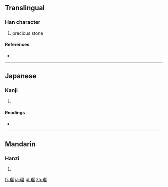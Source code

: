 ==Translingual==

===Han character===
{{Han char|rn=96|rad=玉|as=13|sn=17|four=|canj=一土一中田 (MGMLW)}}

# precious stone

====References====
* {{Han ref|kx=0742.130|dkj=21249|dj=1151.260|hdz=21137.030|uh=74A2|ud=29858}}

----

==Japanese==

===Kanji===
{{ja-kanji|grade=|rs=玉13}}

# {{defn|Japanese|sort=玉13}}

====Readings====
* {{ja-readings|on=[[りゅう]] (ryū), [[る]] (ru)|kun=|nanori=}}

----

==Mandarin==

===Hanzi===
{{cmn-hanzi|pin=[[huàn]] ([[huan4]]), [[liú]] ([[liu2]])|wg=huan<sup>4</sup>, liu<sup>2</sup>}}

# {{defn|Mandarin|sort=玉13}}

[[fr:璢]]
[[ja:璢]]
[[pl:璢]]
[[zh:璢]]